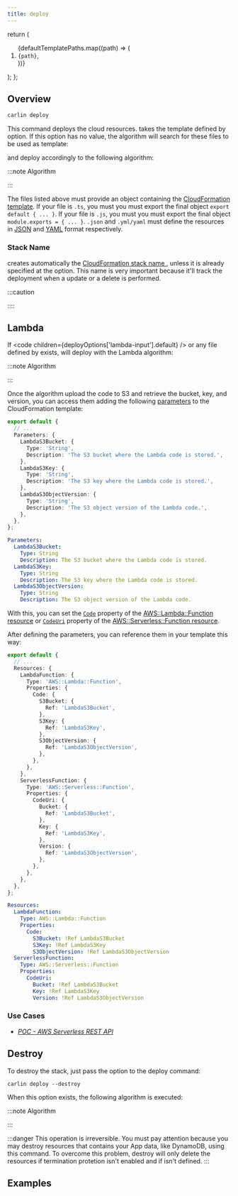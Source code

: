 ```yaml
---
title: deploy
---
```




  return (
    <ol>
      {defaultTemplatePaths.map((path) => (
        <li key={path}>
          <code>{path}</code>,
        </li>
      ))}
    </ol>
  );
};

## Overview

```bash
carlin deploy
```

This command deploys the cloud resources. <Carlin /> takes the template defined by <OptionAliasesInline options={deployOptions} option="template-path" to="/docs/api-reference/deploy#template-path" /> option. If this option has no value, the algorithm will search for these files to be used as template:

<DefaultTemplatePaths />

and deploy accordingly to the following algorithm:

:::note Algorithm

<Algorithm algorithm={deployComment} />

:::

The files listed above must provide an object containing the [CloudFormation template](https://docs.aws.amazon.com/AWSCloudFormation/latest/UserGuide/template-guide.html). If your file is `.ts`, you must you must export the final object `export default { ... }`. If your file is `.js`, you must you must export the final object `module.exports = { ... }`. `.json` and `.yml/yaml` must define the resources in [JSON](https://www.json.org/json-en.html) and [YAML](https://yaml.org/) format respectively.

### Stack Name

<Carlin /> creates automatically the <a href="https://docs.aws.amazon.com/AWSCloudFormation/latest/UserGuide/cfn-using-console-create-stack-parameters.html">
  CloudFormation stack name
</a>, unless it is already specified at the <OptionAliasesInline
  options={deployOptions}
  option="stack-name"
  to="/docs/api-reference/deploy#stack-name"
/> option. This name is very important because it'll track the deployment when a
update or a delete is performed.

:::caution

<InnerHTML html={stackNameWarningComment} />

::::

<InnerHTML html={stackNameComment} />

## Lambda

If <code children={deployOptions['lambda-input'].default} /> or any file defined by <OptionAliasesInline options={deployOptions} option="lambda-input" to="/docs/api-reference/deploy#lambda-input" /> exists, <Carlin /> will deploy with the Lambda algorithm:

:::note Algorithm

<Algorithm algorithm={deployLambdaCodeComment} />
:::

Once the algorithm upload the code to S3 and retrieve the bucket, key,
and version, you can access them adding the following [parameters](https://docs.aws.amazon.com/AWSCloudFormation/latest/UserGuide/parameters-section-structure.html) to
the CloudFormation template:

<Tabs groupId="cfnTemplate">
<TabItem value="ts" label="TypeScript" default>

```ts
export default {
  // ...
  Parameters: {
    LambdaS3Bucket: {
      Type: 'String',
      Description: 'The S3 bucket where the Lambda code is stored.',
    },
    LambdaS3Key: {
      Type: 'String',
      Description: 'The S3 key where the Lambda code is stored.',
    },
    LambdaS3ObjectVersion: {
      Type: 'String',
      Description: 'The S3 object version of the Lambda code.',
    },
  },
};
```

</TabItem>
<TabItem value="yaml" label="Yaml">

```yml
Parameters:
  LambdaS3Bucket:
    Type: String
    Description: The S3 bucket where the Lambda code is stored.
  LambdaS3Key:
    Type: String
    Description: The S3 key where the Lambda code is stored.
  LambdaS3ObjectVersion:
    Type: String
    Description: The S3 object version of the Lambda code.
```

</TabItem>
</Tabs>

With this, you can set the [`Code`](https://docs.aws.amazon.com/AWSCloudFormation/latest/UserGuide/aws-properties-lambda-function-code.html)
property of the [AWS::Lambda::Function resource](https://docs.aws.amazon.com/AWSCloudFormation/latest/UserGuide/aws-resource-lambda-function.html)
or [`CodeUri`](https://docs.aws.amazon.com/serverless-application-model/latest/developerguide/sam-property-function-functioncode.html) property
of the [AWS::Serverless::Function resource](https://docs.aws.amazon.com/serverless-application-model/latest/developerguide/sam-resource-function.html).

After defining the parameters, you can reference them in your template this way:

<Tabs groupId="cfnTemplate">
<TabItem value="ts" label="TypeScript" default>

```ts
export default {
  // ...
  Resources: {
    LambdaFunction: {
      Type: 'AWS::Lambda::Function',
      Properties: {
        Code: {
          S3Bucket: {
            Ref: 'LambdaS3Bucket',
          },
          S3Key: {
            Ref: 'LambdaS3Key',
          },
          S3ObjectVersion: {
            Ref: 'LambdaS3ObjectVersion',
          },
        },
      },
    },
    ServerlessFunction: {
      Type: 'AWS::Serverless::Function',
      Properties: {
        CodeUri: {
          Bucket: {
            Ref: 'LambdaS3Bucket',
          },
          Key: {
            Ref: 'LambdaS3Key',
          },
          Version: {
            Ref: 'LambdaS3ObjectVersion',
          },
        },
      },
    },
  },
};
```

</TabItem>
<TabItem value="yaml" label="Yaml">

```yml
Resources:
  LambdaFunction:
    Type: AWS::Lambda::Function
    Properties:
      Code:
        S3Bucket: !Ref LambdaS3Bucket
        S3Key: !Ref LambdaS3Key
        S3ObjectVersion: !Ref LambdaS3ObjectVersion
  ServerlessFunction:
    Type: AWS::Serverless::Function
    Properties:
      CodeUri:
        Bucket: !Ref LambdaS3Bucket
        Key: !Ref LambdaS3Key
        Version: !Ref LambdaS3ObjectVersion
```

</TabItem>
</Tabs>

### Use Cases

- _[POC - AWS Serverless REST API](https://github.com/ttoss/poc-aws-serverless-rest-api/tree/112df23a823294a8b29d0c70f1d0127373759ef1)_

## Destroy

To destroy the stack, just pass the option <OptionAliasesInline options={deployOptions} option="destroy" to="/docs/api-reference/deploy#destroy" /> to the deploy command:

```
carlin deploy --destroy
```

When this option exists, the following algorithm is executed:

:::note Algorithm

<Algorithm algorithm={destroyComment} />
:::

:::danger
This operation is irreversible. You must pay attention because you may destroy resources that contains your App data, like DynamoDB, using this command.
To overcome this problem, destroy will only delete the resources if termination protetion isn't enabled and if <OptionAliasesInline options={cliOptions} option="environment" /> isn't defined.
:::

## Examples

<Examples examples={deployExamples} />
